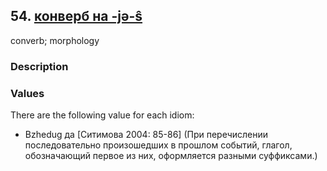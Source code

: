 ## 54. <a href =  'https://agricolamz.github.io/The_Circassian_Isoglosses_Database/54.html'>конверб на -jə-ŝ</a>
converb; morphology

### Description



### Values
There are the following value for each idiom:

* Bzhedug  да [Ситимова 2004: 85-86] (При перечислении последовательно произошедших в прошлом событий, глагол, обозначающий первое из них, оформляется разными суффиксами.)

